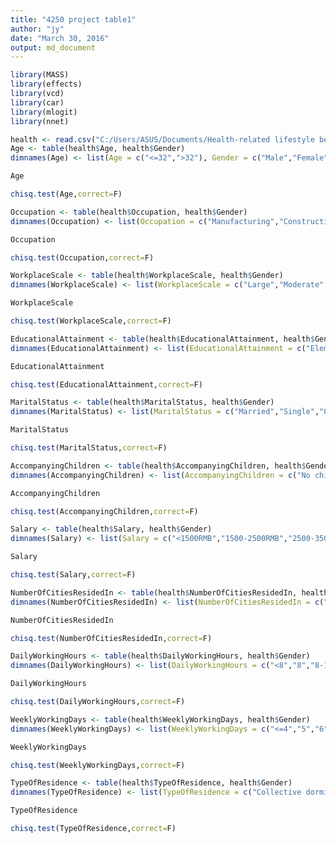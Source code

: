 ```yaml
---
title: "4250 project table1"
author: "jy"
date: "March 30, 2016"
output: md_document
---
```

```r
library(MASS)
library(effects)
library(vcd)
library(car)
library(mlogit)
library(nnet)
```

```r
health <- read.csv("C:/Users/ASUS/Documents/Health-related lifestyle behaviors among male and female rural-to-urban migrant workers in Shanghai, China.csv")
Age <- table(health$Age, health$Gender)
dimnames(Age) <- list(Age = c("<=32",">32"), Gender = c("Male","Female"))

Age

chisq.test(Age,correct=F)

```

```r
Occupation <- table(health$Occupation, health$Gender)
dimnames(Occupation) <- list(Occupation = c("Manufacturing","Construction","Hospitality","Domestic service", "Small business","Recreation/leisure"), Gender = c("Male","Female"))

Occupation

chisq.test(Occupation,correct=F)

```

```r
WorkplaceScale <- table(health$WorkplaceScale, health$Gender)
dimnames(WorkplaceScale) <- list(WorkplaceScale = c("Large","Moderate","Small"), Gender = c("Male","Female"))

WorkplaceScale

chisq.test(WorkplaceScale,correct=F)

```

```r
EducationalAttainment <- table(health$EducationalAttainment, health$Gender)
dimnames(EducationalAttainment) <- list(EducationalAttainment = c("Elementary or lower","Junior high school","High school","College"), Gender = c("Male","Female"))

EducationalAttainment

chisq.test(EducationalAttainment,correct=F)

```

```r
MaritalStatus <- table(health$MaritalStatus, health$Gender)
dimnames(MaritalStatus) <- list(MaritalStatus = c("Married","Single","Cohabitating","Divorced or widowed"), Gender = c("Male","Female"))

MaritalStatus

chisq.test(MaritalStatus,correct=F)

```

```r
AccompanyingChildren <- table(health$AccompanyingChildren, health$Gender)
dimnames(AccompanyingChildren) <- list(AccompanyingChildren = c("No children","Cohabitating children","Children residing elsewhere"), Gender = c("Male","Female"))

AccompanyingChildren

chisq.test(AccompanyingChildren,correct=F)

```
```r
Salary <- table(health$Salary, health$Gender)
dimnames(Salary) <- list(Salary = c("<1500RMB","1500-2500RMB","2500-3500RMB",">=3500RMB"), Gender = c("Male","Female"))

Salary

chisq.test(Salary,correct=F)

```
```r
NumberOfCitiesResidedIn <- table(health$NumberOfCitiesResidedIn, health$Gender)
dimnames(NumberOfCitiesResidedIn) <- list(NumberOfCitiesResidedIn = c("1-2", ">=3"), Gender = c("Male","Female"))

NumberOfCitiesResidedIn

chisq.test(NumberOfCitiesResidedIn,correct=F)

```
```r
DailyWorkingHours <- table(health$DailyWorkingHours, health$Gender)
dimnames(DailyWorkingHours) <- list(DailyWorkingHours = c("<8","8","8-11",">=11"), Gender = c("Male","Female"))

DailyWorkingHours

chisq.test(DailyWorkingHours,correct=F)

```
```r
WeeklyWorkingDays <- table(health$WeeklyWorkingDays, health$Gender)
dimnames(WeeklyWorkingDays) <- list(WeeklyWorkingDays = c("<=4","5","6","7"), Gender = c("Male","Female"))

WeeklyWorkingDays

chisq.test(WeeklyWorkingDays,correct=F)

```
```r
TypeOfResidence <- table(health$TypeOfResidence, health$Gender)
dimnames(TypeOfResidence) <- list(TypeOfResidence = c("Collective dormitory", "Renting with others", "Renting as a family", "Renting alone", "Owning a living place"), Gender = c("Male","Female"))

TypeOfResidence

chisq.test(TypeOfResidence,correct=F)

```

